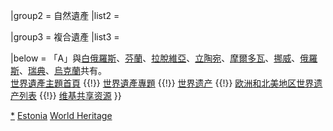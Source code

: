 {{Navbox
|name  = 愛沙尼亞世界遺產
|title = {{EST}}[[世界遗产]]
|state = autocollapse
|image = {{location map+ |Estonia |caption= |places=
<!-- 文化遺產 /-->
         <!-- ↓1187斯特鲁维地理探测弧线 /-->
             {{location map~ |Estonia |label=1187 |position= |link=斯特鲁维测地弧 |mark=Red ff0000 pog.svg |marksize=4
                |lat_deg=59 |lat_min=3 |lat_sec=28 |lat_dir=N
                |lon_deg=26 |lon_min=20 |lon_sec=16 |lon_dir=E
             }}
             {{location map~ |Estonia |label= |position= |link= |mark=Red ff0000 pog.svg |marksize=4
                |lat_deg=59 |lat_min=2 |lat_sec=54 |lat_dir=N
                |lon_deg=26 |lon_min=24 |lon_sec=51 |lon_dir=E
             }}
             {{location map~ |Estonia |label= |position= |link= |mark=Red ff0000 pog.svg |marksize=4
                |lat_deg=58 |lat_min=22 |lat_sec=44 |lat_dir=N
                |lon_deg=26 |lon_min=43 |lon_sec=12 |lon_dir=E
             }}
         <!-- ↑1187斯特鲁维地理探测弧线 /-->
             {{location map~ |Estonia |label=822 |position= |link=塔林 |mark=Blue 0080ff pog.svg 
                |lat_deg=59 |lat_min=25 |lat_sec=59.988 |lat_dir=N
                |lon_deg=24 |lon_min=43 |lon_sec=60 |lon_dir=E
             }}
         }}

|basestyle  = background:#D1E5F2;
|titlestyle = background-color: #B5D8EF
|belowstyle = font-size:85%;

|group1 = 文化遺產
|list1  = <div>
{{nowrap|{{colortext|822|c=blue}}：[[塔林|塔林歷史中心（老城）]]}}{{·}}
{{nowrap|{{colortext|1187|c=red}}{{smallsup|A}}：[[斯特鲁维测地弧|斯特魯維地理探測弧線]]}}{{nowrap|（愛沙尼亞境內有3處，合共34處）}}
</div>

|group2 = 自然遺產
|list2  = 

|group3 = 複合遺產
|list3  = 

|below = 「A」與[[白俄羅斯]]、[[芬蘭]]、[[拉脫維亞]]、[[立陶宛]]、[[摩爾多瓦]]、[[挪威]]、[[俄羅斯]]、[[瑞典]]、[[烏克蘭]]共有。<br/>[[Portal:世界遗产|世界遺產主題首頁]] {{!}} [[WikiProject:世界遗产|世界遺產專題]] {{!}} [[世界遗产]] {{!}} [[欧洲和北美地区世界遗产列表]] {{!}} [[:Commons:Category:World Heritage Sites in Estonia|维基共享资源]]
}}<noinclude>
{{collapsible option}}
[[Category:愛沙尼亞世界遺產|*]]
[[Category:歐洲和北美地區世界遺產模板|Estonia]]
[[Category:愛沙尼亞模板|World Heritage]]
</noinclude>